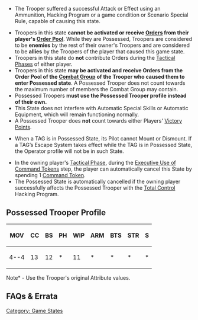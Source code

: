 {{section-game-states}}
{{section-hacking}}


{{n4only}}
{{n4list}}
{{image | name=poss0.jpg | style=128 }}

{{skillbox |red| POSSESSED | NULL}}
{{activation}}
* The Trooper suffered a successful Attack or Effect using an Ammunition, Hacking Program or a game condition or Scenario Special Rule, capable of causing this state.
{{effects}}
* Troopers in this state '''cannot be activated or receive [[Orders]] from their player's [[Order Pool]]'''. While they are Possessed, Troopers are considered to be '''enemies''' by the rest of their owner's Troopers and are considered to be '''allies''' by the Troopers of the player that caused this game state.
* Troopers in this state do '''not''' contribute Orders during the [[Tactical Phase]]s of either player.
* Troopers in this state '''may be activated and receive Orders from the Order Pool of the [[Combat Group]] of the Trooper who caused them to enter Possessed state'''. A Possessed Trooper does not count towards the maximum number of members the Combat Group may contain.
* Possessed Troopers '''must use the Possessed Trooper profile instead of their own.'''
* This State does not interfere with Automatic Special Skills or Automatic Equipment, which will remain functioning normally.
* A Possessed Trooper does '''not''' count towards either Players' [[Victory Points]].
{{update | PDF 2.1, July 2023}}
* {{erratahighlight}}When a TAG is in Possessed State, its Pilot cannot Mount or Dismount. If a TAG’s Escape System takes effect while the TAG is in Possessed State, the Operator profile will not be in such State.{{erratahighlight-end}}
{{update-end}}{{cancellation}}
* In the owning player's [[Tactical Phase]], during the [[Executive Use of Command Tokens]] step, the player can automatically cancel this State by spending 1 [[Command Token]].
* The Possessed State is automatically cancelled if the owning player successfully affects the Possessed Trooper with the [[Total Control]] Hacking Program.


== Possessed Trooper Profile ==
{| class="wikitable-dark"
|-
! MOV !! CC !! BS !! PH !! WIP !! ARM !! BTS !! STR !! S
|-
| 4--4 || 13 || 12 || * || 11 || * || * || * || *
|}
Note* - Use the Trooper's original Attribute values.


== FAQs & Errata ==

{{faqbox |
type = faq |
title = N4 FAQ |
version = 1.0, Jan 2021 |
q = Q: How does the Possessed State interact with Pilots, Dismounting, and Escape Systems? |
a = A: When a TAG is in Possessed State, its Pilot cannot Mount or Dismount. If a TAG's Escape System takes effect while the TAG is in Possessed State, the operator profile will not be in Possessed State. |
related = [[Escape System]], [[General Movement Rules]], [[Pilot]], [[Possessed State]] }}


{{section-game-states}}
{{section-hacking}}

{{n4end}}



[[Category: Game States]]